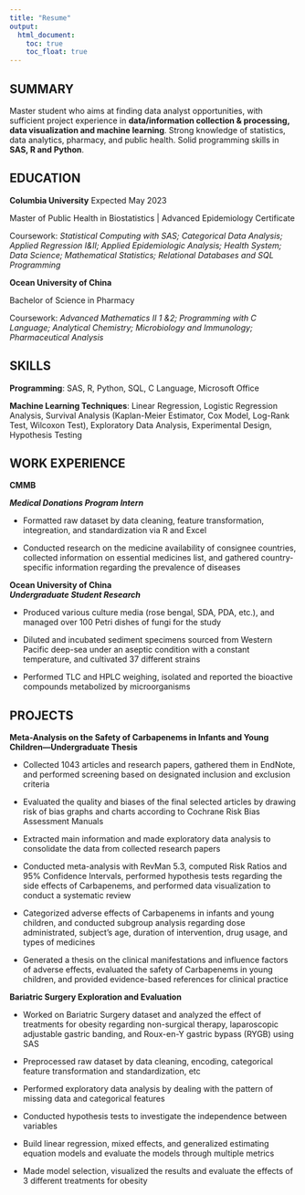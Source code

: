 ```yaml
---
title: "Resume"
output: 
  html_document:
    toc: true
    toc_float: true
---
```


## **SUMMARY**

Master student who aims at finding data analyst opportunities, with sufficient project experience in **data/information collection & processing, data visualization and machine learning**. Strong knowledge of statistics, data analytics, pharmacy, and public health. Solid programming skills in **SAS, R and Python**.

## **EDUCATION**

**Columbia University**	   Expected May 2023

Master of Public Health in Biostatistics | Advanced Epidemiology Certificate

Coursework: *Statistical Computing with SAS; Categorical Data Analysis; Applied Regression I&II; Applied Epidemiologic Analysis; Health System; Data Science; Mathematical Statistics; Relational Databases and SQL Programming*

**Ocean University of China**

Bachelor of Science in Pharmacy

Coursework: *Advanced Mathematics II 1 &2; Programming with C Language; Analytical Chemistry; Microbiology and Immunology; Pharmaceutical Analysis*

## **SKILLS**

**Programming**: SAS, R, Python, SQL, C Language, Microsoft Office

**Machine Learning Techniques**: Linear Regression, Logistic Regression Analysis, Survival Analysis (Kaplan-Meier Estimator, Cox Model, Log-Rank Test, Wilcoxon Test), Exploratory Data Analysis, Experimental Design, Hypothesis Testing

## **WORK EXPERIENCE**

**CMMB **

***Medical Donations Program Intern***

* Formatted raw dataset by data cleaning, feature transformation, integreation, and standardization via R and Excel

* Conducted research on the medicine availability of consignee countries, collected information on essential medicines list, and gathered country-specific information regarding the prevalence of diseases

**Ocean University of China**                                                               
***Undergraduate Student Research***

* Produced various culture media (rose bengal, SDA, PDA, etc.), and managed over 100 Petri dishes of fungi for the study

* Diluted and incubated sediment specimens sourced from Western Pacific deep-sea under an aseptic condition with a constant temperature, and cultivated 37 different strains

* Performed TLC and HPLC weighing, isolated and reported the bioactive compounds metabolized by microorganisms

## **PROJECTS**

**Meta-Analysis on the Safety of Carbapenems in Infants and Young Children—Undergraduate Thesis**

* Collected 1043 articles and research papers, gathered them in EndNote, and performed screening based on designated inclusion and exclusion criteria

*	Evaluated the quality and biases of the final selected articles by drawing risk of bias graphs and charts according to Cochrane Risk Bias Assessment Manuals

* Extracted main information and made exploratory data analysis to consolidate the data from collected research papers

* Conducted meta-analysis with RevMan 5.3, computed Risk Ratios and 95% Confidence Intervals, performed hypothesis tests regarding the side effects of Carbapenems, and performed data visualization to conduct a systematic review

* Categorized adverse effects of Carbapenems in infants and young children, and conducted subgroup analysis regarding dose administrated, subject’s age, duration of intervention, drug usage, and types of medicines 

* Generated a thesis on the clinical manifestations and influence factors of adverse effects, evaluated the safety of Carbapenems in young children, and provided evidence-based references for clinical practice

**Bariatric Surgery Exploration and Evaluation**

* Worked on Bariatric Surgery dataset and analyzed the effect of treatments for obesity regarding non-surgical therapy, laparoscopic adjustable gastric banding, and Roux-en-Y gastric bypass (RYGB) using SAS

* Preprocessed raw dataset by data cleaning, encoding, categorical feature transformation and standardization, etc

* Performed exploratory data analysis by dealing with the pattern of missing data and categorical features

* Conducted hypothesis tests to investigate the independence between variables

* Build linear regression, mixed effects, and generalized estimating equation models and evaluate the models through multiple metrics

* Made model selection, visualized the results and evaluate the effects of 3 different treatments for obesity

